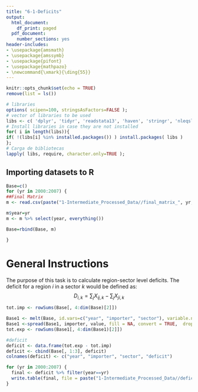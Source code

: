 ```yaml
---
title: "6-1-Deficits"
output:
  html_document:
    df_print: paged
  pdf_document:
    number_sections: yes
header-includes:
- \usepackage{amsmath}
- \usepackage{amssymb}
- \usepackage{pifont}
- \usepackage{mathpazo}
- \newcommand{\xmark}{\ding{55}}
---
```



```r
knitr::opts_chunk$set(echo = TRUE)
remove(list = ls())
```

```r
# libraries
options( scipen=100, stringsAsFactors=FALSE );
# vector of libraries to be used
libs <- c( 'dplyr', 'tidyr', 'readstata13', 'haven', 'stringr', 'nleqslv', 'gdata', 'Statamarkdown', 'readxl', 'writexl', 'reshape2');
# Install libraries in case they are not installed
for( i in length(libs)){ 
if( !(libs[i] %in% installed.packages()) ) install.packages( libs ) 
};
# Carga de bibliotecas
lapply( libs, require, character.only=TRUE );
```


## Importing datasets to R
```r
Base=c()
for (yr in 2000:2007) {
##Final Matrix  
m <- read.csv(paste("1-Intermediate_Processed_Data//final_matrix_", yr, ".csv", sep=""), header = TRUE, sep = ",", dec = ".")

m$year=yr
m <- m %>% select(year, everything())

Base=rbind(Base, m)

}
```


# General Instructions
The purpose of this task is to calculate region-sector level deficits. The deficit for a region $i$ in a sector $k$ would be defined as: 
$$
D_{i,k}=\sum_j X_{ij,k} - \sum_j X_{ji,k}
$$
```r
tot.imp <- rowSums(Base[, 4:dim(Base)[2]])

Base1 <- melt(Base, id.vars=c("year", "importer", "sector"), variable.name="exporter", value.name = "value")
Base1 <-spread(Base1, importer, value, fill = NA, convert = TRUE,  drop = TRUE, sep = NULL)
tot.exp <- rowSums(Base1[, 4:dim(Base1)[2]])

#deficit
deficit <- data.frame(tot.exp - tot.imp)
deficit <- cbind(Base[, 1:3], deficit)
colnames(deficit) <- c("year", "importer", "sector", "deficit")

for (yr in 2000:2007) {
  final <- deficit %>% filter(year==yr)
  write.table(final, file = paste("1-Intermediate_Processed_Data//deficits_", yr, ".csv", sep=""), sep = ",", row.names = FALSE)
}

```
